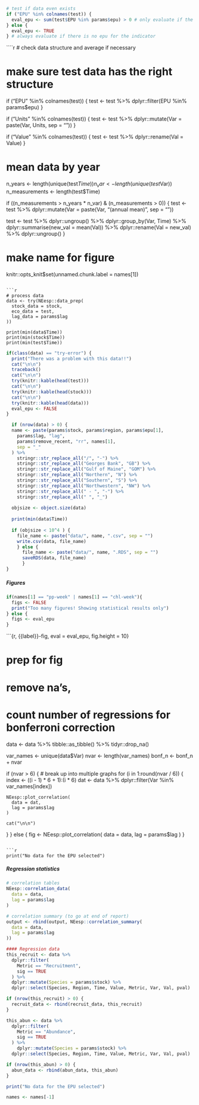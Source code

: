 ```r
# test if data even exists
if ("EPU" %in% colnames(test)) {
  eval_epu <- sum(test$EPU %in% params$epu) > 0 # only evaluate if the selected epu is in the indicator data set
} else {
  eval_epu <- TRUE
} # always evaluate if there is no epu for the indicator
```

````r
# check data structure and average if necessary

# make sure test data has the right structure
if ("EPU" %in% colnames(test)) {
  test <- test %>%
    dplyr::filter(EPU %in% params$epu)
}

if ("Units" %in% colnames(test)) {
  test <- test %>%
    dplyr::mutate(Var = paste(Var, Units, sep = "\n"))
}

if ("Value" %in% colnames(test)) {
  test <- test %>%
    dplyr::rename(Val = Value)
}

# mean data by year
n_years <- length(unique(test$Time))
n_var <- length(unique(test$Var))
n_measurements <- length(test$Time)

if ((n_measurements > n_years * n_var) &
  (n_measurements > 0)) {
  test <- test %>%
    dplyr::mutate(Var = paste(Var, "(annual mean)", sep = "\n"))
  
  test <- test %>%
  dplyr::ungroup() %>%
  dplyr::group_by(Var, Time) %>%
  dplyr::summarise(new_val = mean(Val)) %>%
  dplyr::rename(Val = new_val) %>%
  dplyr::ungroup()
}

# make name for figure
knitr::opts_knit$set(unnamed.chunk.label = names[1])
```

```r
# process data
data <- try(NEesp::data_prep(
  stock_data = stock,
  eco_data = test,
  lag_data = params$lag
))

print(min(data$Time))
print(min(stock$Time))
print(min(test$Time))
```

```r
if(class(data) == "try-error") {
  print("There was a problem with this data!!")
  cat("\n\n")
  traceback()
  cat("\n\n")
  try(knitr::kable(head(test)))
  cat("\n\n")
  try(knitr::kable(head(stock)))
  cat("\n\n")
  try(knitr::kable(head(data)))
  eval_epu <- FALSE
}
```

```r
  if (nrow(data) > 0) {
  name <- paste(params$stock, params$region, params$epu[1],
    params$lag, "lag",
    params$remove_recent, "rr", names[1],
    sep = "_"
  ) %>%
    stringr::str_replace_all("/", "-") %>%
    stringr::str_replace_all("Georges Bank", "GB") %>%
    stringr::str_replace_all("Gulf of Maine", "GOM") %>%
    stringr::str_replace_all("Northern", "N") %>%
    stringr::str_replace_all("Southern", "S") %>%
    stringr::str_replace_all("Northwestern", "NW") %>%
    stringr::str_replace_all(" - ", "-") %>%
    stringr::str_replace_all(" ", "_")
  
  objsize <- object.size(data)
  
  print(min(data$Time))
  
  if (objsize < 10^4 ) {
    file_name <- paste("data/", name, ".csv", sep = "")
    write.csv(data, file_name)
    } else {
      file_name <- paste("data/", name, ".RDS", sep = "")
      saveRDS(data, file_name)
      }
}
```

##### Figures {-}
```r
if(names[1] == "pp-week" | names[1] == "chl-week"){
  figs <- FALSE
  print("Too many figures! Showing statistical results only")
} else {
  figs <- eval_epu
}
```

```{r, {{label}}-fig, eval = eval_epu, fig.height = 10}

# prep for fig
# remove na's,
# count number of regressions for bonferroni correction

data <- data %>%
  tibble::as_tibble() %>%
  tidyr::drop_na()

var_names <- unique(data$Var)
nvar <- length(var_names)
bonf_n <- bonf_n + nvar

if (nvar > 6) { # break up into multiple graphs
  for (i in 1:round(nvar / 6)) {
    index <- ((i - 1) * 6 + 1):(i * 6)
    dat <- data %>%
      dplyr::filter(Var %in% var_names[index])

    NEesp::plot_correlation(
      data = dat,
      lag = params$lag
    )

    cat("\n\n")
  }
} else {
    fig <- NEesp::plot_correlation(
      data = data,
      lag = params$lag
    )
}
```

```r
print("No data for the EPU selected")
```

##### Regression statistics {-}
```r
# correlation tables
NEesp::correlation_data(
  data = data,
  lag = params$lag
)

# correlation summary (to go at end of report)
output <- rbind(output, NEesp::correlation_summary(
  data = data,
  lag = params$lag
))
```

```r
#### Regression data
this_recruit <- data %>%
  dplyr::filter(
    Metric == "Recruitment",
    sig == TRUE
  ) %>%
  dplyr::mutate(Species = params$stock) %>%
  dplyr::select(Species, Region, Time, Value, Metric, Var, Val, pval)

if (nrow(this_recruit) > 0) {
  recruit_data <- rbind(recruit_data, this_recruit)
}

this_abun <- data %>%
  dplyr::filter(
    Metric == "Abundance",
    sig == TRUE
  ) %>%
    dplyr::mutate(Species = params$stock) %>%
  dplyr::select(Species, Region, Time, Value, Metric, Var, Val, pval)

if (nrow(this_abun) > 0) {
  abun_data <- rbind(abun_data, this_abun)
}
```

```r
print("No data for the EPU selected")
```

```r
names <- names[-1]
```
